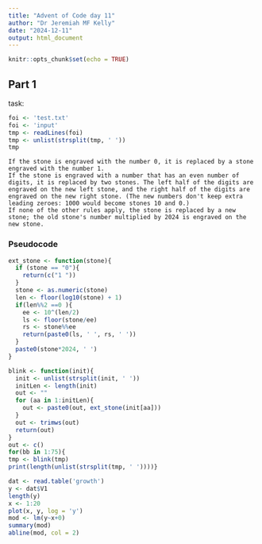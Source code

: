 ```yaml
---
title: "Advent of Code day 11"
author: "Dr Jeremiah MF Kelly"
date: "2024-12-11"
output: html_document
---
```


```r
knitr::opts_chunk$set(echo = TRUE)
```

## Part 1

task: 

```r
foi <- 'test.txt'
foi <- 'input'
tmp <- readLines(foi)
tmp <- unlist(strsplit(tmp, ' '))
tmp
```


    If the stone is engraved with the number 0, it is replaced by a stone engraved with the number 1.
    If the stone is engraved with a number that has an even number of digits, it is replaced by two stones. The left half of the digits are engraved on the new left stone, and the right half of the digits are engraved on the new right stone. (The new numbers don't keep extra leading zeroes: 1000 would become stones 10 and 0.)
    If none of the other rules apply, the stone is replaced by a new stone; the old stone's number multiplied by 2024 is engraved on the new stone.

### Pseudocode
<!-- everyBlink this happens: -->
<!-- if(stoneNo == 0)  -->
<!-- stone0 becomes stone1 and is inserted in place -->
<!-- if(stoneNo length%%2 == 0) -->
<!-- stoneEven becomes two stones with the first half to the left and second half to the right -->
<!-- len <- floor(log10(stoneNo)+1) -->

<!-- otherwise -->

<!-- stoneOdd becomes stone*2024 -->



```r
ext_stone <- function(stone){
  if (stone == "0"){
    return(c("1 "))
  }
  stone <- as.numeric(stone)
  len <- floor(log10(stone) + 1)
  if(len%%2 ==0 ){
    ee <- 10^(len/2)
    ls <- floor(stone/ee)
    rs <- stone%%ee
    return(paste0(ls, ' ', rs, ' '))
  }
  paste0(stone*2024, ' ')
}

blink <- function(init){
  init <- unlist(strsplit(init, ' '))
  initLen <- length(init)
  out <- ""
  for (aa in 1:initLen){
    out <- paste0(out, ext_stone(init[aa]))
  }
  out <- trimws(out)
  return(out)
}
out <- c()
for(bb in 1:75){
tmp <- blink(tmp)
print(length(unlist(strsplit(tmp, ' '))))}

```

```r
dat <- read.table('growth')
y <- dat$V1
length(y)
x <- 1:20
plot(x, y, log = 'y')
mod <- lm(y~x+0)
summary(mod)
abline(mod, col = 2)

```
